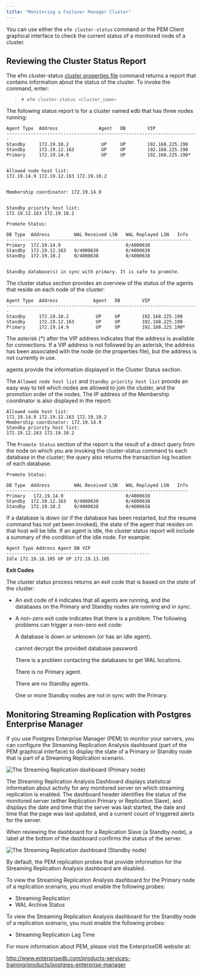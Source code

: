 ```yaml
---
title: "Monitoring a Failover Manager Cluster"
---
```


<div id="monitoring_efm_cluster" class="registered_link"></div>

You can use either the `efm cluster-status` command or the PEM Client graphical interface to check the current status of a monitored node of a cluster.

## Reviewing the Cluster Status Report

The efm cluster-status [cluster properties file](#efm_cluster_status) command returns a report that contains information about the status of the cluster. To invoke the command, enter:

> `# efm cluster-status <cluster_name>`

The following status report is for a cluster named edb that has three nodes running:

```
Agent Type  Address               Agent   DB        VIP
-----------------------------------------------------------------------
Standby     172.19.10.2            UP     UP        192.168.225.190
Standby     172.19.12.163          UP     UP        192.168.225.190
Primary     172.19.14.9            UP     UP        192.168.225.190*


Allowed node host list:
172.19.14.9 172.19.12.163 172.19.10.2


Membership coordinator: 172.19.14.9


Standby priority host list:
172.19.12.163 172.19.10.2

Promote Status:

DB Type  Address         WAL Received LSN   WAL Replayed LSN   Info
--------------------------------------------------------------------
Primary  172.19.14.9                        0/4000638
Standby  172.19.12.163   0/4000638          0/4000638
Standby  172.19.10.2     0/4000638          0/4000638


Standby database(s) in sync with primary. It is safe to promote.
```

The cluster status section provides an overview of the status of the agents that reside on each node of the cluster:

```
Agent Type  Address             Agent   DB        VIP
-----------------------------------------------------------------------
Standby     172.19.10.2          UP     UP        192.168.225.190
Standby     172.19.12.163        UP     UP        192.168.225.190
Primary     172.19.14.9          UP     UP        192.168.225.190*
```

The asterisk (\*) after the VIP address indicates that the address is available for connections. If a VIP address is not followed by an asterisk, the address has been associated with the node (in the properties file), but the address is not currently in use.

agents provide the information displayed in the Cluster Status section.

The `Allowed node host list` and `Standby priority host list` provide an easy way to tell which nodes are allowed to join the cluster, and the promotion order of the nodes. The IP address of the Membership coordinator is also displayed in the report:

```
Allowed node host list:
172.19.14.9 172.19.12.163 172.19.10.2
Membership coordinator: 172.19.14.9
Standby priority host list:
172.19.12.163 172.19.10.2
```

The `Promote Status` section of the report is the result of a direct query from the node on which you are invoking the cluster-status command to each database in the cluster; the query also returns the transaction log location of each database.

```
Promote Status:

DB Type  Address         WAL Received LSN   WAL Replayed LSN   Info
-------------------------------------------------------------------
Primary   172.19.14.9                       0/4000638
Standby  172.19.12.163   0/4000638          0/4000638
Standby  172.19.10.2     0/4000638          0/4000638
```

If a database is down (or if the database has been restarted, but the resume command has not yet been invoked), the state of the agent that resides on that host will be Idle. If an agent is idle, the cluster status report will include a summary of the condition of the idle node. For example:

```
Agent Type Address Agent DB VIP
-----------------------------------------------------
Idle 172.19.18.105 UP UP 172.19.13.105
```

**Exit Codes**

The cluster status process returns an exit code that is based on the state of the cluster:

-   An exit code of `0` indicates that all agents are running, and the databases on the Primary and Standby nodes are running and in sync.

-   A non-zero exit code indicates that there is a problem. The following problems can trigger a non-zero exit code:

    A database is down or unknown (or has an idle agent).

    cannot decrypt the provided database password.

    There is a problem contacting the databases to get WAL locations.

    There is no Primary agent.

    There are no Standby agents.

    One or more Standby nodes are not in sync with the Primary.

<div id="monitoring_streaming_replication" class="registered_link"></div>

## Monitoring Streaming Replication with Postgres Enterprise Manager

If you use Postgres Enterprise Manager (PEM) to monitor your servers, you can configure the Streaming Replication Analysis dashboard (part of the PEM graphical interface) to display the state of a Primary or Standby node that is part of a Streaming Replication scenario.

![*The Streaming Replication dashboard (Primary node)*](images/str_replication_dashboard_master.png)

The Streaming Replication Analysis Dashboard displays statistical information about activity for any monitored server on which streaming replication is enabled. The dashboard header identifies the status of the monitored server (either Replication Primary or Replication Slave), and displays the date and time that the server was last started, the date and time that the page was last updated, and a current count of triggered alerts for the server.

When reviewing the dashboard for a Replication Slave (a Standby node), a label at the bottom of the dashboard confirms the status of the server.

![*The Streaming Replication dashboard (Standby node)*](images/str_replication_dashboard_standby.png)

By default, the PEM replication probes that provide information for the Streaming Replication Analysis dashboard are disabled.

To view the Streaming Replication Analysis dashboard for the Primary node of a replication scenario, you must enable the following probes:

-   Streaming Replication
-   WAL Archive Status

To view the Streaming Replication Analysis dashboard for the Standby node of a replication scenario, you must enable the following probes:

-   Streaming Replication Lag Time

For more information about PEM, please visit the EnterpriseDB website at:

<http://www.enterprisedb.com/products-services-training/products/postgres-enterprise-manager>
